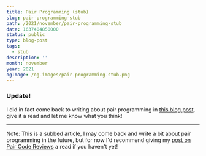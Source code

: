 ```yaml
---
title: Pair Programming (stub)
slug: pair-programming-stub
path: /2021/november/pair-programming-stub
date: 1637404850000
status: public
type: blog-post
tags:
  - stub
description: ''
month: november
year: 2021
ogImage: /og-images/pair-programming-stub.png
---
```




### Update!

I did in fact come back to writing about pair programming in
[this blog post](/2023/november/pair-programming), give it a read and let me
know what you think!

---

Note: This is a subbed article, I may come back and write a bit about pair
programming in the future, but for now I'd recommend giving my [post on Pair Code Reviews](/2020/december/pair-code-reviews) a
read if you haven't yet!
